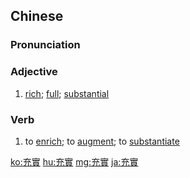 {{also|充实}}
==Chinese==
{{zh-forms|s=充实}}

===Pronunciation===
{{zh-pron
|m=chōngshí
|c=cung1 sat6
|mn=chhiong-si̍t
|ma=Zh-chongshí.ogg
|cat=a,v
}}

===Adjective===
{{zh-adj}}

# [[rich]]; [[full]]; [[substantial]]

===Verb===
{{zh-verb}}

# to [[enrich]]; to [[augment]]; to [[substantiate]] {{gloss|an argument}}

{{zh-cat|Intermediate}}

[[ko:充實]]
[[hu:充實]]
[[mg:充實]]
[[ja:充實]]